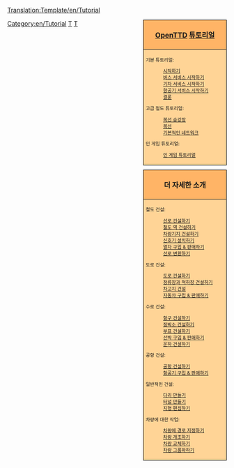 [[Translation:Template/en/Tutorial]]
<noinclude></noinclude>
<!--
NOTE:
Aqueducts should go under 'bridges' (with a link from building locks and canals), as aqueducts are in fact bridges but then for ships.

Possible future tutorials not already in list:
- [[Industrial Service]] / [[FIRS Walkthrough]]
- Multistations
--><div style="float:right; padding-left:12px; background:none;">
<div style="width:180px; border:1px solid #000000; background:#ffb466; padding:5px; -moz-border-radius-topleft:5px; -moz-border-radius-topright:5px; font-size: 12pt;">
<center><strong><font size="3">[[ko/Manual/OpenTTD|OpenTTD]] [[ko/Manual/튜토리얼|튜토리얼]]</font></strong></center>
</div>
<div style="width:180px;  border:1px solid black; border-top-width: 0px; background:#ffd496; padding:5px; font-size: 8pt;">

기본 튜토리얼:
:[[ko/Manual/튜토리얼|시작하기]]
:[[ko/Manual/튜토리얼/버스|버스 서비스 시작하기]]
:[[ko/튜토리얼/기차|기차 서비스 시작하기]]
:[[ko/튜토리얼/항공기|항공기 서비스 시작하기]]
:[[ko/튜토리얼/결론|결론]]
고급 철도 튜토리얼:
:[[ko/튜토리얼/복선 승강장|복선 승강장]]
:[[ko/튜토리얼/복선|복선]]
:[[ko/튜토리얼/기본적인 네트워크|기본적인 네트워크]]
인 게임 튜토리얼:
:[[ko/인 게임 튜토리얼|인 게임 튜토리얼]]

</div>

<div style="width:180px; border:1px solid #000000; background:#ffb466; padding:5px; font-size: 12pt; margin-top: 10px;">
<center><strong><font size="3">더 자세한 소개</font></strong></center>
</div>
<div style="width:180px;  border:1px solid black; border-top-width: 0px; background:#ffd496; padding:5px; -moz-border-radius-bottomleft:5px; -moz-border-radius-bottomright:8px; font-size: 8pt;">
<span style="font-weight:bold;">

철도 건설:
:[[ko/선로 건설|선로 건설하기]]
:[[ko/철도 역 건설|철도 역 건설하기]]
:[[ko/차량기지 건설|차량기지 건설하기]]
:[[ko/신호기 설치|신호기 설치하기]]
:[[ko/열차 구입|열차 구입 &amp; 판매하기]]
:[[ko/선로 변환|선로 변환하기]]

도로 건설:
:[[ko/도로 건설|도로 건설하기]]
:[[ko/정류장과 적하장 건설|정류장과 적하장 건설하기]]
:[[ko/차고지 건설|차고지 건설]]
:[[ko/자동차 구입|자동차 구입 &amp; 판매하기]]

수로 건설:
:[[ko/항구 건설|항구 건설하기]]
:[[ko/정박소 건설|정박소 건설하기]]
:[[ko/부표 건설|부표 건설하기]]
:[[ko/선박 구입|선박 구입 &amp; 판매하기]]
:[[ko/운하 건설|운하 건설하기]]

공항 건설:
:[[ko/공항 건설|공항 건설하기]]
:[[ko/항공기 구입|항공기 구입 &amp; 판매하기]]

일반적인 건설:
:[[ko/다리 건설|다리 만들기]]
:[[ko/터널 건설|터널 만들기]]
:[[ko/지형 편집|지형 편집하기]]

차량에 대한 작업:
:[[ko/경로|차량에 경로 지정하기]]
:[[ko/개조|차량 개조하기]]
:[[ko/차량 교체|차량 교체하기]]
:[[ko/차량 그룹|차량 그룹화하기]]

</span>
</div>
</div><includeonly>[[Category:en/Tutorial]]</includeonly><noinclude>

[[Category:en/Templates|T]][[Category:en/Navigation|T]]
</noinclude>